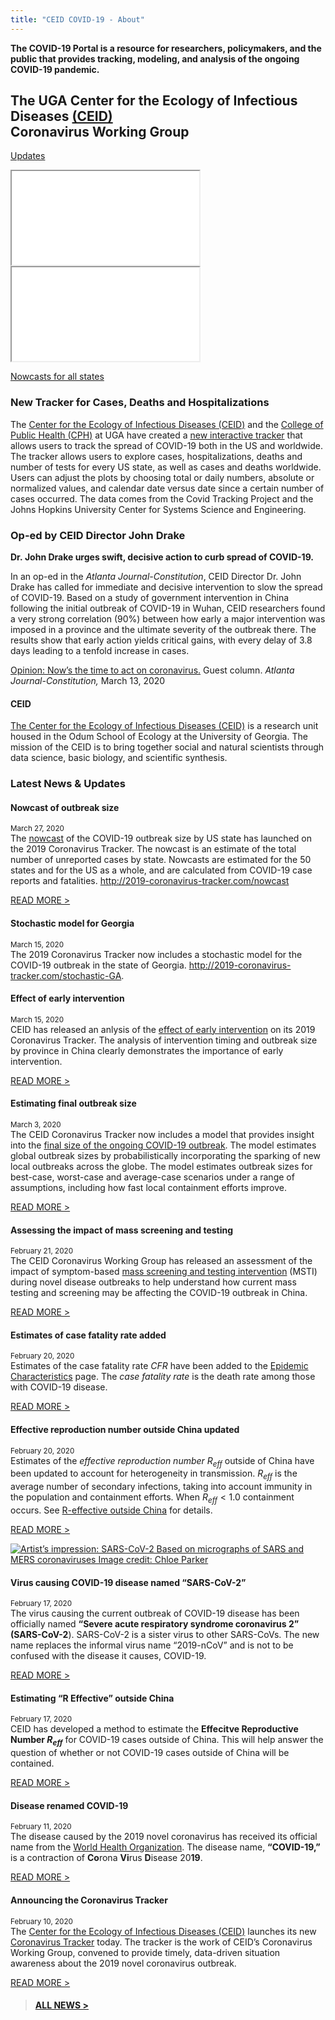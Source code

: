 ```yaml
---
title: "CEID COVID-19 - About"
---
```


</div> <!-- container-fluid main-container -->

<div class="jumbotron homepagebanner jumbotron-fluid">
<div class="container">
  <!--<h1 class="display-3"></h1>-->
  <p class="display-3"><strong>The COVID-19 Portal is a resource for researchers, policymakers, and the public that provides tracking, modeling, and analysis of the ongoing COVID-19 pandemic.</strong></p>
  <h2 class="lead">The UGA Center for the Ecology of Infectious Diseases [(CEID)](http://ceid.uga.edu)<br><strong>Coronavirus&nbsp;Working&nbsp;Group</strong></h2>
  <a class="btn btn-primary btn-lg" href="news.html" role="button">Updates</a>
  </p>
</div>
</div>

<div class="jumbotron jumbotron-fluid">
<div class="container">
  <!--<h1 class="display-3"></h1>-->

<div class="embed-responsive embed-responsive-16by9">
<iframe class="embed-responsive-item" src="USnowcast_plot.html" allowtransparency="true"></iframe>
</div>

<div class="embed-responsive embed-responsive-16by9">
<iframe class="embed-responsive-item" src="GAnowcast_plot.html" allowtransparency="true"></iframe>
</div>

<a class="btn btn-primary btn-lg" href="nowcast.html" role="button">Nowcasts for all states</a>
</div>

  <!--
  <hr class="my-4">
  <p>It uses utility classes for typography and spacing to space content out within the larger container.</p>
  <p class="lead">
  -->
  </p>
</div>
</div>

<div class="container-fluid main-container"> <!-- container-fluid main-container -->


<div class="row">
<div class="col-sm-8">


### New Tracker for Cases, Deaths and Hospitalizations

The <a href="http://ceid.uga.edu" target="_blank">Center for the Ecology of Infectious Diseases (CEID)</a> and the <a href="https://publichealth.uga.edu" target="_blank">College of Public Health (CPH)</a> at UGA have created a [new interactive tracker](tracker.html) that allows users to track the spread of COVID-19 both in the US and worldwide. The tracker allows users to explore cases, hospitalizations, deaths and number of tests for every US state, as well as cases and deaths worldwide. Users can adjust the plots by choosing total or daily numbers, absolute or normalized values, and calendar date versus date since a certain number of cases occurred. The data comes from the Covid Tracking Project and the Johns Hopkins University Center for Systems Science and Engineering.

### Op-ed by CEID Director John Drake

**Dr. John Drake urges swift, decisive action to curb spread of COVID-19.**

In an op-ed in the *Atlanta Journal-Constitution*, CEID Director Dr. John Drake has called for immediate and decisive intervention to slow the spread of COVID-19.  Based on a study of government intervention in China following the initial outbreak of COVID-19 in Wuhan, CEID researchers found a very strong correlation (90%) between how early a major intervention was imposed in a province and the ultimate severity of the outbreak there. The results show that early action yields critical gains, with every delay of 3.8 days leading to a tenfold increase in cases. 

<a href="https://www.ajc.com/news/opinion/opinion-now-the-time-act-coronavirus/AwELZ1Fm9GMZVJsW6rsHJL/" target="_blank">Opinion: Now’s the time to act on coronavirus.</a> Guest column. *Atlanta Journal-Constitution,* March 13, 2020

#### CEID

<a href="http://ceid.uga.edu" target="_blank">The Center for the Ecology of Infectious Diseases (CEID)</a> is a research unit housed in the Odum School of Ecology at the University of Georgia. The mission of the CEID is to bring together social and natural scientists through data science, basic biology, and scientific synthesis.

</div>


<!--NEWS ITEMS-->

<div class="col-sm-4">
<div class="card mb-0">
<!-- <a href="http://ceid.uga.edu/support/" target='_blank'>Support CEID</a> -->
<div class="card-header">
### Latest News & Updates
</div>

<!--NEWS ITEM-->
<div class="card">
<div class="card-body">
<div class="card-title">
#### Nowcast of outbreak size
</div>
<p class="card-text">
<small class="card-subtitle mb-2 text-muted">March 27, 2020</small><br>
The [nowcast](nowcast.html) of the COVID-19 outbreak size by US state has launched on the 2019 Coronavirus Tracker. The nowcast is an estimate of the total number of unreported cases by state. Nowcasts are estimated for the 50 states and for the US as a whole, and are calculated from COVID-19 case reports and fatalities. [http://2019-coronavirus-tracker.com/nowcast](nowcast.html)
</p>
<div class="card-link">
[READ MORE >](news.html#news-nowcast)
</div>
</div>
</div>

<!--NEWS ITEM-->
<div class="card">
<div class="card-body">
<div class="card-title">
#### Stochastic model for Georgia
</div>
<p class="card-text">
<small class="card-subtitle mb-2 text-muted">March 15, 2020</small><br>
The 2019 Coronavirus Tracker now includes a stochastic model for the COVID-19 outbreak in the state of Georgia. [http://2019-coronavirus-tracker.com/stochastic-GA](stochastic-GA.html).
</p>
<!-- <div class="card-link"> -->
<!-- [READ MORE >](news.html#news-georgia-stochastic) -->
<!-- </div> -->
</div>
</div>

<!--NEWS ITEM-->
<div class="card">
<div class="card-body">
<div class="card-title">
#### Effect of early intervention
</div>
<p class="card-text">
<small class="card-subtitle mb-2 text-muted">March 15, 2020</small><br>
CEID has released an anlysis of the [effect of early intervention](early-intervention.html) on its 2019 Coronavirus Tracker. The analysis of intervention timing and outbreak size by province in China clearly demonstrates the importance of early intervention.
</p>
<div class="card-link">
[READ MORE >](news.html#news-early-intervention)
</div>
</div>
</div>

<!--NEWS ITEM-->
<div class="card">
<div class="card-body">
<div class="card-title">
#### Estimating final outbreak size
</div>
<p class="card-text">
<small class="card-subtitle mb-2 text-muted">March 3, 2020</small><br>
The CEID Coronavirus Tracker now includes a model that provides insight into the [final size of the ongoing COVID-19 outbreak](final-size.html). The model estimates global outbreak sizes by probabilistically incorporating the sparking of new local outbreaks across the globe. The model estimates outbreak sizes for best-case, worst-case and average-case scenarios under a range of assumptions, including how fast local containment efforts improve.
</p>
<div class="card-link">
[READ MORE >](news.html#news-finalsize)
</div>
</div>
</div>

<!--NEWS ITEM-->
<div class="card">
<div class="card-body">
<div class="card-title">
#### Assessing the impact of mass screening and testing
</div>
<p class="card-text">
<small class="card-subtitle mb-2 text-muted">February 21, 2020</small><br>
The CEID Coronavirus Working Group has released an assessment of the impact of symptom-based [mass screening and testing intervention](mass_testing.html) (MSTI) during novel disease outbreaks to help understand how current mass testing and screening may be affecting the COVID-19 outbreak in China.
</p>
<div class="card-link">
[READ MORE >](news.html#news-masstesting)
</div>
</div>
</div>

<!--NEWS ITEM-->
<div class="card">
<div class="card-body">
<div class="card-title">
#### Estimates of case fatality rate added
</div>
<p class="card-text">
<small class="card-subtitle mb-2 text-muted">February 20, 2020</small><br>
Estimates of the case fatality rate $CFR$ have been added to the [Epidemic Characteristics](parameters.html) page. The *case fatality rate* is the death rate among those with COVID-19 disease.
</p>
<div class="card-link">
[READ MORE >](news.html#news-cfr)
</div>
</div>
</div>

<!--NEWS Hidden ITEM-->
<div class="card hidden">
<div class="card-body">
<div class="card-title">
#### Effective reproduction number outside China updated
</div>
<p class="card-text">
<small class="card-subtitle mb-2 text-muted">February 20, 2020</small><br>
Estimates of the *effective reproduction number* $R_{eff}$ outside of China have been updated to account for heterogeneity in transmission. $R_{eff}$ is the average number of secondary infections, taking into account immunity in the population and containment efforts. When $R_{eff} < 1.0$ containment occurs.
See [R-effective outside China](reff-outside.html) for details.
</p>
<div class="card-link">
[READ MORE >](news.html#news-cfr)
</div>
</div>
</div>


<!--NEWS ITEM HIDDEN-->
<div class="card hidden">
<div class="card-body">
<a href="news.html#news-sars-cov-2">![<small><em><small><em>Artist's impression: SARS-CoV-2<br>Based on micrographs of SARS and MERS coronaviruses<br>Image credit: Chloe Parker</em></small>](images/2019ncov_Parker/Image-4.jpeg)</a>
<div class="card-title">
#### Virus causing COVID-19 disease named "SARS-CoV-2"
</div>
<p class="card-text">
<small class="card-subtitle mb-2 text-muted">February 17, 2020</small><br>
The virus causing the current outbreak of COVID-19 disease has been officially named **"Severe acute respiratory syndrome coronavirus 2" (SARS-CoV-2**).  SARS-CoV-2 is a sister virus to other SARS-CoVs. The new name replaces the informal virus name "2019-nCoV" and is not to be confused with the disease it causes, COVID-19.
</p>
<div class="card-link">
[READ MORE >](news.html#news-sars-cov-2)
</div>
</div>
</div>


<!--NEWS ITEM HIDDEN-->
<div class="card hidden">
<div class="card-body">
<div class="card-title">
#### Estimating "R Effective" outside China
</div>
<p class="card-text">
<small class="card-subtitle mb-2 text-muted">February 17, 2020</small><br>
CEID has developed a method to estimate the **Effecitve Reproductive Number $R_{eff}$** for COVID-19 cases outside of China. This will help answer the question of whether or not COVID-19 cases outside of China will be contained.
</p>
<div class="card-link">
[READ MORE >](news.html#news-reff-outside)
</div>
</div>
</div>

<!--NEWS ITEM HIDDEN-->
<div class="card hidden">
<div class="card-body">
<div class="card-title">
#### Disease renamed COVID-19
</div>
<p class="card-text"><small class="card-subtitle mb-2 text-muted">February 11, 2020</small><br>
The disease caused by the 2019 novel coronavirus has received its official name from the [World Health Organization](https://www.who.int/). The disease name, **"COVID-19,"** is a contraction of **Co**rona **Vi**rus **D**isease 20**19**.
</p>
<div class="card-link">
[READ MORE >](news.html#news-covid-19)
</div>
</div>
</div>

<!--NEWS ITEM HIDDEN-->

<div class="card hidden">
<div class="card-body">
<div class="card-title">
#### Announcing the Coronavirus Tracker
</div>
<p class="card-text">
<small class="card-subtitle mb-2 text-muted">February 10, 2020</small><br>
The [Center for the Ecology of Infectious Diseases (CEID)](http://ceid.uga.edu) launches its new [Coronavirus Tracker](http://2019-coronavirus-tracker.com) today. The tracker is the work of CEID's Coronavirus Working Group, convened to provide timely, data-driven situation awareness about the 2019 novel coronavirus outbreak.
</p>
<div class="card-link">
[READ MORE >](news.html#news-announcing-ncov-tracker)
</div>
</div>
</div>

<!--LINK TO OLDER NEWS-->
<div class="card-footer">
<div class="card-body">>
#### [ALL NEWS >](news.html)
</div>
</div>

<!--END-->
</div>
</div>
</div>
